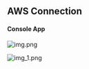 ## AWS Connection

#### Console App

![img.png](/images/connections/aws/img.png)

![img_1.png](/images/connections/aws/img_1.png)
